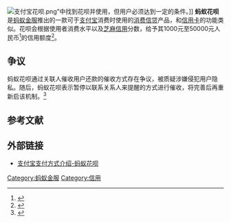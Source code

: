 [[File:支付宝花呗.png|thumb]]”中找到花呗并使用，但用户必须达到一定的条件。]]
'''蚂蚁花呗'''是[[蚂蚁金服|蚂蚁金服]]推出的一款可于[[支付宝|支付宝]]消费时使用的[[消费|消费]][[信贷|信贷]]产品，和[[信用卡|信用卡]]的功能类似。花呗会根据使用者消费水平以及[[芝麻信用|芝麻信用]]分数，给予其1000元至50000元人民币<ref>{{Cite web |url=http://news.163.com/15/0417/02/ANCC2IGT00014Q4P.html |title=网易新闻 - 花呗“赊账”额度最高5万 |access-date=2016-05-22 |archive-url=https://web.archive.org/web/20160616215334/http://news.163.com/15/0417/02/ANCC2IGT00014Q4P.html |archive-date=2016-06-16 |dead-url=yes }}</ref>的信用额度<ref>{{Cite web |url=http://mt.sohu.com/20160520/n450617611.shtml |title=搜狐 - 教你蚂蚁花呗如何快速提升额度 |accessdate=2016-05-22 |archive-date=2016-06-16 |archive-url=https://web.archive.org/web/20160616183906/http://mt.sohu.com/20160520/n450617611.shtml |dead-url=no }}</ref>。

== 争议 ==
蚂蚁花呗通过关联人催收用户还款的催收方式存在争议，被质疑涉嫌侵犯用户隐私。随后，蚂蚁花呗表示暂停以联系关系人来提醒的方式进行催收，将完善后再重新启该机制。<ref>{{cite news|author1=吴琳琳|title=蚂蚁花呗催账方式被指侵犯用户隐私 回应称已暂停|url=http://www.ce.cn/xwzx/gnsz/gdxw/201509/20/t20150920_6528310.shtml|accessdate=2015-10-05|agency=北京青年报|date=2015-09-20|archive-url=https://web.archive.org/web/20151005231934/http://www.ce.cn/xwzx/gnsz/gdxw/201509/20/t20150920_6528310.shtml|archive-date=2015-10-05|dead-url=yes}}</ref>

==参考文献==
{{reflist}}

==外部链接==
*[https://web.archive.org/web/20191112030558/https://payservice.alipay.com/intro/index.htm?c=hb 支付宝支付方式介绍-蚂蚁花呗]
{{蚂蚁金服}}
{{金融小作品}}
[[Category:蚂蚁金服|Category:蚂蚁金服]]
[[Category:信用|Category:信用]]